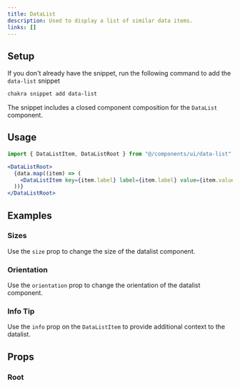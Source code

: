 ```yaml
---
title: DataList
description: Used to display a list of similar data items.
links: []
---
```


<ExampleTabs name="data-list-basic" />

## Setup

If you don't already have the snippet, run the following command to add the
`data-list` snippet

```sh
chakra snippet add data-list
```

The snippet includes a closed component composition for the `DataList`
component.

## Usage

```jsx
import { DataListItem, DataListRoot } from "@/components/ui/data-list"
```

```jsx
<DataListRoot>
  {data.map((item) => (
    <DataListItem key={item.label} label={item.label} value={item.value} />
  ))}
</DataListRoot>
```

## Examples

### Sizes

Use the `size` prop to change the size of the datalist component.

<ExampleTabs name="data-list-with-sizes" />

### Orientation

Use the `orientation` prop to change the orientation of the datalist component.

<ExampleTabs name="data-list-vertical" />

### Info Tip

Use the `info` prop on the `DataListItem` to provide additional context to the
datalist.

<ExampleTabs name="data-list-with-info" />

## Props

### Root

<PropTable component="DataList" part="Root" />
